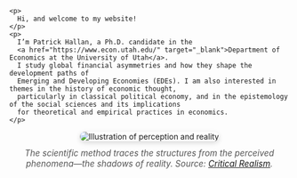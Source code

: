 <div class="row g-4 align-items-start">

  <!-- Left: Photo -->
  <div class="col-12 col-md-3"></div>

  <!-- Middle: Bio -->
  <div class="col-12 col-md-6">
    <p>
      Hi, and welcome to my website!
    </p>
    <p>
      I’m Patrick Hallan, a Ph.D. candidate in the 
      <a href="https://www.econ.utah.edu/" target="_blank">Department of Economics at the University of Utah</a>. 
      I study global financial asymmetries and how they shape the development paths of 
      Emerging and Developing Economies (EDEs). I am also interested in themes in the history of economic thought, 
      particularly in classical political economy, and in the epistemology of the social sciences and its implications 
      for theoretical and empirical practices in economics.
    </p>
  </div>
</div>

<!-- Image and caption -->
<div style="text-align:center; margin-top:0.5rem; margin-bottom:1rem;">
  <img src="CR.png" 
       alt="Illustration of perception and reality"
       style="max-width:60%; border-radius:12px; box-shadow:0 3px 10px rgba(0,0,0,0.15);">
  <p style="font-style:italic; color:#555; font-size:0.95rem; margin-top:0.75rem;">
    The scientific method traces the structures from the perceived phenomena—the shadows of reality. 
    Source: <a href="https://www.youtube.com/watch?v=rFn-WkBRTTw&list=PLWAq3DYxMiVwGElVsCbM5lpsna5i8HDy_" 
    target="_blank">Critical Realism</a>.
  </p>
</div>
